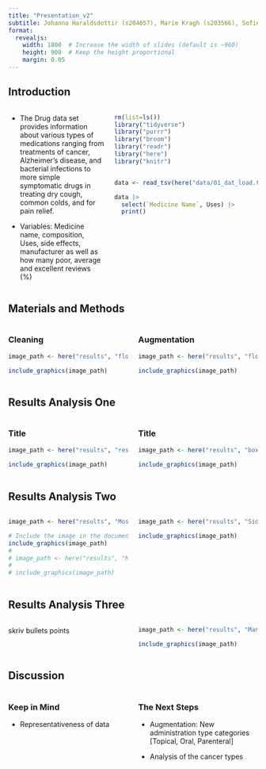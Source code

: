 ```yaml
---
title: "Presentation_v2"
subtitle: Johanna Haraldsdottir (s204657), Marie Kragh (s203566), Sofie Bruun (s194678), Amalie Schultz-Nielsen (s204643) and Malou Bech Jakobsen (s203515)
format:
  revealjs:
    width: 1800  # Increase the width of slides (default is ~960)
    height: 900  # Keep the height proportional
    margin: 0.05
---
```


## Introduction

::: columns
::: {.column width="40%"}
-   The Drug data set provides information about various types of medications ranging from treatments of cancer, Alzheimer's disease, and bacterial infections to more simple symptomatic drugs in treating dry cough, common colds, and for pain relief.

-   Variables: Medicine name, composition, Uses, side effects, manufacturer as well as how many poor, average and excellent reviews (%)
:::

::: {.column width="60%"}
```r
rm(list=ls())
library("tidyverse")
library("purrr")
library("broom")
library("readr")
library("here")
library("knitr")


data <- read_tsv(here("data/01_dat_load.tsv"))

data |>
  select(`Medicine Name`, Uses) |>
  print()
```
:::
:::

## Materials and Methods

::: columns
::: {.column width="50%"}
### Cleaning

```r

image_path <- here("results", "flow_clean.png")

include_graphics(image_path)
```
:::

::: {.column width="50%"}
### Augmentation

```r

image_path <- here("results", "flow_aug.png")

include_graphics(image_path)
```
:::
:::

## Results Analysis One

::: columns
::: {.column width="50%"}
### Title 

```r

image_path <- here("results", "results/Scatter_Side_Effects_Review_all.png")
 
include_graphics(image_path)

```
:::

::: {.column width="50%"}
### Title 

```r
image_path <- here("results", "boxplot_Excellent_Administration_type.png")

include_graphics(image_path)
```
:::
:::

## Results Analysis Two

::: columns
::: {.column width="50%"}
```r

image_path <- here("results", "Most_prevalent_medicines_plot.png")

# Include the image in the document
include_graphics(image_path)
# 
# image_path <- here("results", "Most_prevalent_medicines_plot.png") 
# 
# include_graphics(image_path)
```
:::

::: {.column width="50%"}
```r
image_path <- here("results", "Side_Effects_Administration_type.png") 

include_graphics(image_path)
```
:::
:::

## Results Analysis Three

::: columns
::: {.column width="50%"}
skriv bullets points
:::

::: {.column width="50%"}
```r
image_path <- here("results", "Manufacturers_bar_plot.png")  

include_graphics(image_path)
```
:::
:::

## 

## Discussion

::: columns
::: {.column width="50%"}
### Keep in Mind

-   Representativeness of data
:::

::: {.column width="50%"}
### The Next Steps

-   Augmentation: New administration type categories \[Topical, Oral, Parenteral\]

-   Analysis of the cancer types
:::
:::

## 
